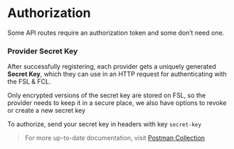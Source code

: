# Authorization

Some API routes require an authorization token and some don’t need one.

### Provider Secret Key

After successfully registering, each provider gets a uniquely generated **Secret Key**, which they can use in an HTTP request for authenticating with the FSL & FCL.

Only encrypted versions of the secret key are stored on FSL, so the provider needs to keep it in a secure place, we also have options to revoke or create a new secret key

To authorize, send your secret key in headers with key `secret-key`

> For more up-to-date documentation, visit [Postman Collection](https://documenter.getpostman.com/view/14399885/2s935pohZv#74d7164e-8cdf-4060-9fc7-c7663793e029)